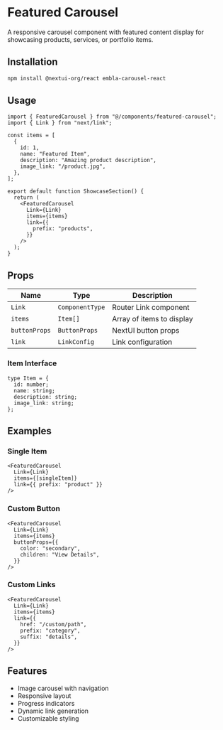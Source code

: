 # Featured Carousel

A responsive carousel component with featured content display for showcasing products, services, or portfolio items.

## Installation

```bash
npm install @nextui-org/react embla-carousel-react
```

## Usage

```tsx
import { FeaturedCarousel } from "@/components/featured-carousel";
import { Link } from "next/link";

const items = [
  {
    id: 1,
    name: "Featured Item",
    description: "Amazing product description",
    image_link: "/product.jpg",
  },
];

export default function ShowcaseSection() {
  return (
    <FeaturedCarousel
      Link={Link}
      items={items}
      link={{
        prefix: "products",
      }}
    />
  );
}
```

## Props

| Name          | Type            | Description               |
| ------------- | --------------- | ------------------------- |
| `Link`        | `ComponentType` | Router Link component     |
| `items`       | `Item[]`        | Array of items to display |
| `buttonProps` | `ButtonProps`   | NextUI button props       |
| `link`        | `LinkConfig`    | Link configuration        |

### Item Interface

```tsx
type Item = {
  id: number;
  name: string;
  description: string;
  image_link: string;
};
```

## Examples

### Single Item

```tsx
<FeaturedCarousel
  Link={Link}
  items={[singleItem]}
  link={{ prefix: "product" }}
/>
```

### Custom Button

```tsx
<FeaturedCarousel
  Link={Link}
  items={items}
  buttonProps={{
    color: "secondary",
    children: "View Details",
  }}
/>
```

### Custom Links

```tsx
<FeaturedCarousel
  Link={Link}
  items={items}
  link={{
    href: "/custom/path",
    prefix: "category",
    suffix: "details",
  }}
/>
```

## Features

- Image carousel with navigation
- Responsive layout
- Progress indicators
- Dynamic link generation
- Customizable styling
